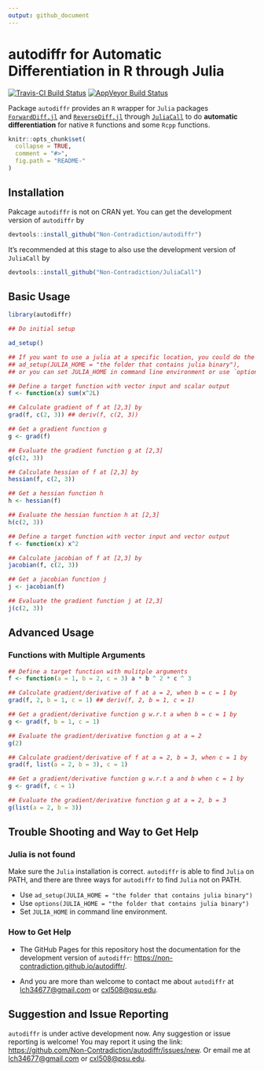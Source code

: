 ```yaml
---
output: github_document
---
```


<!-- README.md is generated from README.Rmd. Please edit that file -->

# autodiffr for Automatic Differentiation in R through Julia

[![Travis-CI Build Status](https://travis-ci.org/Non-Contradiction/autodiffr.svg?branch=master)](https://travis-ci.org/Non-Contradiction/autodiffr)
[![AppVeyor Build Status](https://ci.appveyor.com/api/projects/status/github/Non-Contradiction/autodiffr?branch=master&svg=true)](https://ci.appveyor.com/project/Non-Contradiction/autodiffr)
<!--
[![CRAN_Status_Badge](https://www.r-pkg.org/badges/version/JuliaCall)](https://cran.r-project.org/package=JuliaCall)
[![](https://cranlogs.r-pkg.org/badges/JuliaCall)](https://cran.r-project.org/package=JuliaCall)
[![](https://cranlogs.r-pkg.org/badges/grand-total/JuliaCall)](https://cran.r-project.org/package=JuliaCall)
-->

Package `autodiffr` provides an `R` wrapper for `Julia` packages [`ForwardDiff.jl`](https://github.com/JuliaDiff/ForwardDiff.jl) and [`ReverseDiff.jl`](https://github.com/JuliaDiff/ReverseDiff.jl) through [`JuliaCall`](https://github.com/Non-Contradiction/JuliaCall) to do **automatic differentiation** for native `R` functions
and some `Rcpp` functions.

```r
knitr::opts_chunk$set(
  collapse = TRUE,
  comment = "#>",
  fig.path = "README-"
)
```

## Installation

Pakcage `autodiffr` is not on CRAN yet. You can get the development version of `autodiffr` by
```r
devtools::install_github("Non-Contradiction/autodiffr")
```

It's recommended at this stage to also use the development version of `JuliaCall` by
```r
devtools::install_github("Non-Contradiction/JuliaCall")
```

## Basic Usage

```r
library(autodiffr)

## Do initial setup

ad_setup()

## If you want to use a julia at a specific location, you could do the following:
## ad_setup(JULIA_HOME = "the folder that contains julia binary"), 
## or you can set JULIA_HOME in command line environment or use `options(...)`

## Define a target function with vector input and scalar output
f <- function(x) sum(x^2L)

## Calculate gradient of f at [2,3] by
grad(f, c(2, 3)) ## deriv(f, c(2, 3))

## Get a gradient function g
g <- grad(f)

## Evaluate the gradient function g at [2,3]
g(c(2, 3))

## Calculate hessian of f at [2,3] by
hessian(f, c(2, 3))

## Get a hessian function h
h <- hessian(f)

## Evaluate the hessian function h at [2,3]
h(c(2, 3))

## Define a target function with vector input and vector output
f <- function(x) x^2

## Calculate jacobian of f at [2,3] by
jacobian(f, c(2, 3))

## Get a jacobian function j
j <- jacobian(f)

## Evaluate the gradient function j at [2,3]
j(c(2, 3))
```

## Advanced Usage

### Functions with Multiple Arguments

```r
## Define a target function with mulitple arguments
f <- function(a = 1, b = 2, c = 3) a * b ^ 2 * c ^ 3

## Calculate gradient/derivative of f at a = 2, when b = c = 1 by
grad(f, 2, b = 1, c = 1) ## deriv(f, 2, b = 1, c = 1)

## Get a gradient/derivative function g w.r.t a when b = c = 1 by
g <- grad(f, b = 1, c = 1)

## Evaluate the gradient/derivative function g at a = 2
g(2)

## Calculate gradient/derivative of f at a = 2, b = 3, when c = 1 by
grad(f, list(a = 2, b = 3), c = 1)

## Get a gradient/derivative function g w.r.t a and b when c = 1 by
g <- grad(f, c = 1)

## Evaluate the gradient/derivative function g at a = 2, b = 3
g(list(a = 2, b = 3))
```



## Trouble Shooting and Way to Get Help

### Julia is not found

Make sure the `Julia` installation is correct.
`autodiffr` is able to find `Julia` on PATH,
and there are three ways for `autodiffr` to find `Julia` not on PATH.

- Use `ad_setup(JULIA_HOME = "the folder that contains julia binary")`
- Use `options(JULIA_HOME = "the folder that contains julia binary")`
- Set `JULIA_HOME` in command line environment.

### How to Get Help

- The GitHub Pages for this repository host the documentation for the development
version of `autodiffr`: <https://non-contradiction.github.io/autodiffr/>.

- And you are more than welcome to contact me about `autodiffr`
at <lch34677@gmail.com> or <cxl508@psu.edu>.

## Suggestion and Issue Reporting

`autodiffr` is under active development now.
Any suggestion or issue reporting is welcome!
You may report it using the link: <https://github.com/Non-Contradiction/autodiffr/issues/new>.
Or email me at <lch34677@gmail.com> or <cxl508@psu.edu>.
